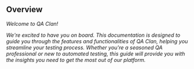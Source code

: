 ## Overview

_Welcome to QA Clan!_

_We're excited to have you on board. This documentation is designed to guide you through the features and functionalities of QA Clan, helping you streamline your testing process. Whether you're a seasoned QA professional or new to automated testing, this guide will provide you with the insights you need to get the most out of our platform._
